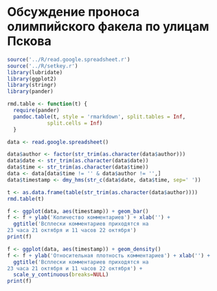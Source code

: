 Обсуждение проноса олимпийского факела по улицам Пскова
========================================================


```r
source('../R/read.google.spreadsheet.r')
source('../R/setkey.r')
library(lubridate)
library(ggplot2)
library(stringr)
library(pander)

rmd.table <- function(t) {
  require(pander)
  pandoc.table(t, style = 'rmarkdown', split.tables = Inf,
             split.cells = Inf)
  }

data <- read.google.spreadsheet()

data$author <- factor(str_trim(as.character(data$author)))
data$date <- str_trim(as.character(data$date))
data$time <- str_trim(as.character(data$time))
data <- data[data$time != '' & data$author != '',]
data$timestamp <- dmy_hms(str_c(data$date, data$time, sep=' '))
```

```r

t <- as.data.frame(table(str_trim(as.character(data$author))))
rmd.table(t)
```

```r

f <- ggplot(data, aes(timestamp)) + geom_bar()
f <- f + ylab('Количество комментариев') + xlab('') +
  ggtitle('Всплески комментариев приходятся на
23 часа 21 октября и 11 часов 22 октября')
print(f)
```

```r

f <- ggplot(data, aes(timestamp)) + geom_density()
f <- f + ylab('Относительная плотность комментариев') + xlab('') +
  ggtitle('Всплески комментариев приходятся на
23 часа 21 октября и 11 часов 22 октября') +
  scale_y_continuous(breaks=NULL)
print(f)
```
